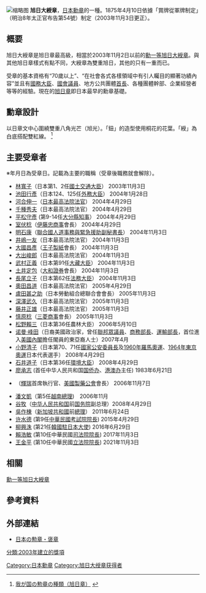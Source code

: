 [[File:Orde_van_de_Rijzende_Zon_IIe_Klasse_Japan.jpg|缩略图]]
'''旭日大綬章'''，[[勳章_(日本)|日本勳章]]的一種。1875年4月10日依據「賞牌從軍牌制定」（明治8年太正官布告第54號）制定（2003年11月3日更正）。

==概要==
旭日大綬章是旭日章最高級，相當於2003年11月2日以前的[[勳一等旭日大綬章|勳一等旭日大綬章]]。與其他旭日章樣式有點不同，大綬章為雙重旭日，其他的只有一重而已。

受章的基本資格有“70歲以上”、“在社會各式各樣領域中有引人矚目的顯著功績內容”並且有[[國務大臣|國務大臣]]、[[國會議員|國會議員]]、地方公共團體[[首長|首長]]、各種團體幹部、企業經營者等等的經驗。現在的[[旭日章|旭日章]]即日本最早的勳章基礎。

==勳章設計==
以日章文中心圍繞雙重八角光芒（旭光）。「鈕」的造型使用桐花的花葉。「綬」為白底搭配雙紅線。
<ref>{{ja}}[http://www8.cao.go.jp/intro/kunsho/kyokujitsu.html 我が国の勲章の種類（旭日章）] {{webarchive|url=https://web.archive.org/web/20080621023308/http://www8.cao.go.jp/intro/kunsho/kyokujitsu.html |date=2008-06-21 }}</ref>

==主要受章者==
※年月日為受章日。記載為主要的職稱（受章後職務就會解除）。
*[[扇千景|林寬子]]（日本第1、2任[[國土交通大臣|國土交通大臣]]） 2003年11月3日
*[[池田行彥|池田行彥]]（日本124、125任[[外務大臣|外務大臣]]） 2004年1月28日
*[[河合伸一|河合伸一]]（[[日本最高法院法官|日本最高法院法官]]） 2004年4月29日
*[[千種秀夫|千種秀夫]]（日本最高法院法官） 2004年4月29日
*[[平松守彥|平松守彥]] (第9-14任[[大分縣知事列表|大分縣知事]]） 2004年4月29日
*[[室伏稔|室伏稔]]（[[伊藤忠商事|伊藤忠商事]]會長） 2004年4月29日 
*[[明石康|明石康]]（[[人道事務與緊急援助副秘書長|聯合國人道事務與緊急援助副秘書長]]） 2004年11月3日
*[[井嶋一友|井嶋一友]]（日本最高法院法官） 2004年11月3日
*[[大國昌彥|大國昌彥]]（[[王子制纸|王子製紙]]會長） 2004年11月3日
*[[大出峻郎|大出峻郎]]（日本最高法院法官） 2004年11月3日
*[[武村正義|武村正義]]（日本第91任[[大藏大臣|大藏大臣]]） 2004年11月3日
*[[土井定包|土井定包]]（[[大發證券|大和證券]]會長） 2004年11月3日
*[[長尾立子|長尾立子]]（日本第62任[[法務大臣|法務大臣]]） 2004年11月3日
*[[奧田昌道|奧田昌道]]（日本最高法院法官） 2005年4月29日
*[[盧田甚之助|盧田甚之助]]（日本勞動組合總聯合會會長） 2005年11月3日
*[[深澤武久|深澤武久]]（日本最高法院法官） 2005年11月3日
*[[藤井正雄|藤井正雄]]（日本最高法院法官） 2005年11月3日
*[[慎原稔|慎原稔]]（[[三菱商事|三菱商事]]會長） 2005年11月3日
*[[松野賴三|松野賴三]]（日本第36任農林大臣） 2006年5月10日
*[[诺曼·峰田|诺曼·峰田]]（日裔美國政治家，曾任[[美国联邦众议员|聯邦眾議員]]、[[美国商务部长|商務部長]]、[[美国运输部长|運輸部長]]，首位進入[[美國內閣|美國內閣]]擔任閣員的東亞裔人士）2007年4月
*[[小野清子|小野清子]]（日本第70、71任[[國家公安委員會委員長|國家公安委員長]]及[[1960年夏季奧林匹克運動會|1960年羅馬奧運]]、[[1964年夏季奧林匹克運動會|1964年東京奧運]]日本代表選手） 2008年4月29日
*[[石井道子|石井道子]]（日本第36任[[環境大臣|環境大臣]]） 2008年4月29日
*[[廖承志|廖承志]] (首任中华人民共和国[[国务院侨务办公室|国侨办]]、[[国务院港澳事务办公室|港澳办]]主任)  1983年6月21日
*{{Tsl|en|亨利·麥金內爾|Henry McKinnell}}（[[輝瑞|輝瑞]]首席執行官、[[美國製藥公會|美國製藥公會]]會長） 2006年11月7日
*[[潘文凱|潘文凱]]（第5任[[越南总理|越南總理]])　2006年11月
*[[谷牧|谷牧]]（[[中华人民共和国|中华人民共和国]]前[[中华人民共和国国务院|国务院]]副总理）2008年4月29日
*[[吳作棟|吳作棟]]（[[新加坡共和國|新加坡共和國]]前[[新加坡總理|總理]]） 2011年6月24日
*[[许水德|许水德]] (第9任[[中華民國|中華民國]][[考試院院長|考試院院長]]) 2015年4月29日
*[[柳興洙|柳興洙]] (第21任[[韓國駐日本大使列表|韓國駐日本大使]]) 2016年6月29日
*[[賴浩敏|賴浩敏]] (第10任中華民國[[司法院院長|司法院院長]]) 2017年11月3日
*[[王金平|王金平]] (第10任中華民國[[立法院院長|立法院院長]]) 2021年11月3日

==相關==
[[勳一等旭日大綬章|勳一等旭日大綬章]]

==參考資料==
<div class="references-small">
<references />
</div>

==外部連結==
*{{ja}}[https://web.archive.org/web/20080703043308/http://www8.cao.go.jp/intro/kunsho/index.html 日本の勲章・褒章]

{{日本勳章}}

[[Category:日本勳章|Category:日本勳章]]
[[Category:旭日大绶章获得者|Category:旭日大绶章获得者]]
[[分類:2003年建立的獎項|分類:2003年建立的獎項]]